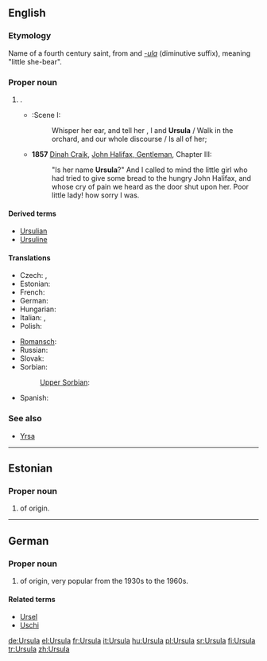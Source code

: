 {{also|Uršula|Úrsula}}
==English==
{{wikipedia}}

===Etymology===
Name of a fourth century saint, from {{etyl|la}} {{term|ursa||female bear|lang=la}} and ''[[-ula]]'' (diminutive suffix), meaning "little she-bear".

===Proper noun===
{{en-proper noun}}

# {{given name|female|from=Latin}}.
#* {{RQ:Shakespeare Ado|III}}:Scene I:
#*: Whisper her ear, and tell her , I and '''Ursula''' / Walk in the orchard, and our whole discourse / Is all of her; 
#* '''1857''' [[w:Dinah Craik|Dinah Craik]], [[s:John Halifax, Gentleman/Chapter III|John Halifax, Gentleman]], Chapter III:
#*: "Is her name '''Ursula'''?" And I called to mind the little girl who had tried to give some bread to the hungry John Halifax, and whose cry of pain we heard as the door shut upon her. Poor little lady! how sorry I was.

====Derived terms====
* [[Ursulian]]
* [[Ursuline]]

====Translations====
{{trans-top|female given name}}
* Czech: {{t-|cs|Uršula}}, {{t|cs|Voršila|f}}
* Estonian: {{t-|et|Ursula}}
* French: {{t|fr|Ursule|f}}
* German: {{t+|de|Ursula}}
* Hungarian: {{t+|hu|Orsolya}}
* Italian: {{t+|it|Orsola}}, {{t|it|Ursula}}
* Polish: {{t+|pl|Urszula}}
{{trans-mid}}
* [[Romansch]]: {{t|rm|Uorschla|f}}
* Russian: {{t|ru|Урсула|m|tr=Ursúla}}
* Slovak: {{t|sk|Uršuľa|f}}
* Sorbian:
*: [[Upper Sorbian]]: {{t|hsb|Wórša|f}}
* Spanish: {{t-|es|Úrsula}}
{{trans-bottom}}

===See also===
* [[Yrsa]]

----

==Estonian==

===Proper noun===
{{head|et|proper noun}}

# {{given name|female|lang=et}} of {{etyl|la|et}} origin.

----

==German==

===Proper noun===
{{head|de|proper noun}}

# {{given name|female|lang=de}} of {{etyl|la|de}} origin, very popular from the 1930s to the 1960s.

====Related terms====
* [[Ursel]]
* [[Uschi]]

[[de:Ursula]]
[[el:Ursula]]
[[fr:Ursula]]
[[it:Ursula]]
[[hu:Ursula]]
[[pl:Ursula]]
[[sr:Ursula]]
[[fi:Ursula]]
[[tr:Ursula]]
[[zh:Ursula]]